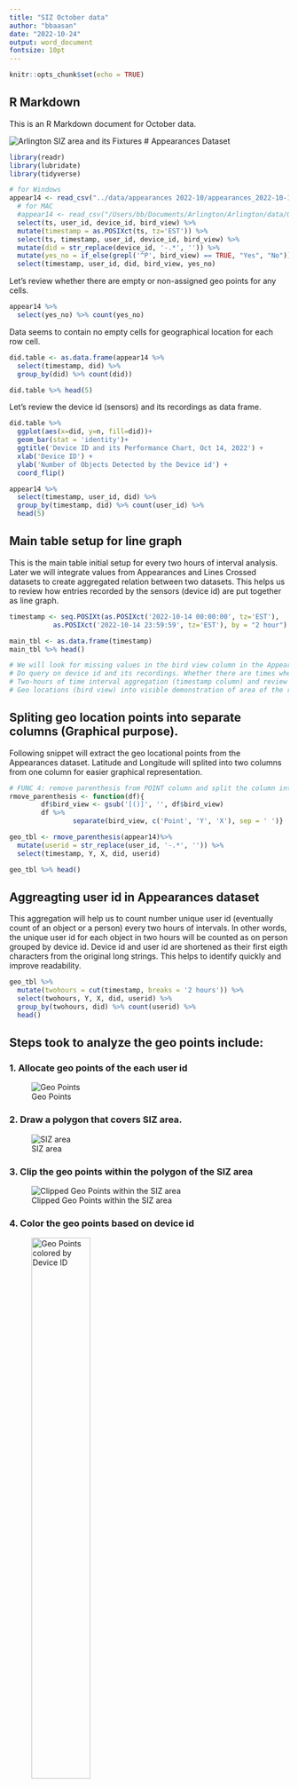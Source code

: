 ```yaml
---
title: "SIZ October data"
author: "bbaasan"
date: "2022-10-24"
output: word_document
fontsize: 10pt
---
```


```r
knitr::opts_chunk$set(echo = TRUE)

```

## R Markdown

This is an R Markdown document for October data. 

![Arlington SIZ area and its Fixtures](../images/location.jpg)
# Appearances Dataset
```r
library(readr)
library(lubridate)
library(tidyverse)

# for Windows
appear14 <- read_csv("../data/appearances 2022-10/appearances_2022-10-14.csv") %>% 
  # for MAC
  #appear14 <- read_csv("/Users/bb/Documents/Arlington/Arlington/data/Oct/appearances 2022-10/appearances_2022-10-14.csv") %>%
  select(ts, user_id, device_id, bird_view) %>% 
  mutate(timestamp = as.POSIXct(ts, tz='EST')) %>% 
  select(ts, timestamp, user_id, device_id, bird_view) %>% 
  mutate(did = str_replace(device_id, '-.*', '')) %>% 
  mutate(yes_no = if_else(grepl('^P', bird_view) == TRUE, "Yes", "No")) %>% 
  select(timestamp, user_id, did, bird_view, yes_no)
```

Let's review whether there are empty or non-assigned geo points for any cells.
```r
appear14 %>% 
  select(yes_no) %>% count(yes_no)

```
Data seems to contain no empty cells for geographical location for each row cell.
```r
did.table <- as.data.frame(appear14 %>% 
  select(timestamp, did) %>% 
  group_by(did) %>% count(did))

did.table %>% head(5)
```
Let's review the device id (sensors) and its recordings as data frame.

```r
did.table %>% 
  ggplot(aes(x=did, y=n, fill=did))+
  geom_bar(stat = 'identity')+
  ggtitle('Device ID and its Performance Chart, Oct 14, 2022') +
  xlab('Device ID') + 
  ylab('Number of Objects Detected by the Device id') +
  coord_flip()
```

```r
appear14 %>% 
  select(timestamp, user_id, did) %>% 
  group_by(timestamp, did) %>% count(user_id) %>% 
  head(5)
```
## Main table setup for line graph
This is the main table initial setup for every two hours of interval analysis. Later we will integrate values from Appearances and Lines Crossed datasets to create aggregated relation between two datasets. This helps us to review how entries recorded by the sensors (device id) are put together as line graph.
```r
timestamp <- seq.POSIXt(as.POSIXct('2022-10-14 00:00:00', tz='EST'), 
           as.POSIXct('2022-10-14 23:59:59', tz='EST'), by = "2 hour")

main_tbl <- as.data.frame(timestamp)
main_tbl %>% head()

# We will look for missing values in the bird view column in the Appearance table.
# Do query on device id and its recordings. Whether there are times when device id does not produce any data
# Two-hours of time interval aggregation (timestamp column) and review the user id: its frequency, count, total number of   user id, sense of tracking individuals 
# Geo locations (bird view) into visible demonstration of area of the recordings
```
## Spliting geo location points into separate columns (Graphical purpose).
Following snippet will extract the geo locational points from the Appearances dataset. Latitude and Longitude will splited into two columns from one column for easier graphical representation. 
```r
# FUNC 4: remove parenthesis from POINT column and split the column into
rmove_parenthesis <- function(df){
        df$bird_view <- gsub('[()]', '', df$bird_view)
        df %>% 
                separate(bird_view, c('Point', 'Y', 'X'), sep = ' ')}
```


```r
geo_tbl <- rmove_parenthesis(appear14)%>% 
  mutate(userid = str_replace(user_id, '-.*', '')) %>% 
  select(timestamp, Y, X, did, userid)

geo_tbl %>% head()
```
## Aggreagting user id in Appearances dataset
This aggregation will help us to count number unique user id (eventually count of an object or a person) every two hours of intervals. In other words, the unique user id for each object in two hours will be counted as on person grouped by device id. Device id and user id are shortened as their first eigth characters from the original long strings. This helps to identify quickly and improve readability. 
```r
geo_tbl %>% 
  mutate(twohours = cut(timestamp, breaks = '2 hours')) %>%
  select(twohours, Y, X, did, userid) %>% 
  group_by(twohours, did) %>% count(userid) %>% 
  head()

```
## Steps took to analyze the geo points include:
### 1. Allocate geo points of the each user id
![Geo Points](../images/appear14_geopoints.jpg)

### 2. Draw a polygon that covers SIZ area.
![SIZ area](../images/appear14_geopoints2.jpg)

### 3. Clip the geo points within the polygon of the SIZ area

![Clipped Geo Points within the SIZ area](../images/appear14_clipped.jpg)

### 4. Color the geo points based on device id
![Geo Points colored by Device ID](../images/appear14_colored_bydid.jpg){width=50%, height=50%}

# Lines Crossed Dataset
Review data set and its structure, column names.
```r

crossed14 <- read_csv('../data/lines_crossed 2022-10/lines_crossed_2022-10-14.csv') %>% 
  mutate(timestamp = as.POSIXct(ts, tz='EST')) %>% 
  mutate(did = str_replace(device_id, '-.*', '')) 

crossed14 %>% 
  str()
```
## General aggregation of the Lines Crossed dataset
```r

crossed_count <- crossed14 %>%  
  rename(too = count) %>% 
  select(timestamp, did, device_id, label, too) %>%
  group_by(did, label) %>% summarize(total=sum(too)) %>% 
  add_column(fixture = c(5,1,7,2))

crossed_count
```
```r
crossed14_did <- crossed14 %>% 
  select(timestamp, did, count) %>% 
  mutate(twohours = cut(timestamp, breaks = '2 hours')) %>% 
  select(twohours, did, count) %>% 
  group_by(twohours, did) %>% summarise(total = sum(count)) %>% 
  pivot_wider(twohours, names_from = did, values_from = total)

crossed14_did %>% head()

```

```r
appear_pivot <- geo_tbl %>% 
  mutate(twohours = cut(timestamp, breaks = '2 hours')) %>%
  select(twohours, Y, X, did, userid) %>% 
  group_by(twohours, did) %>% count(userid) %>%
  group_by(twohours, did) %>% summarise(total = sum(n)) %>%  # this sums each user id by device id
  pivot_wider(twohours, names_from = did, values_from = total) %>% 
  mutate(timestamp = as.character(twohours))

appear_pivot %>% head()

```



```r

appear_crossed_df <- main_tbl %>% 
  mutate(twohours = as.factor(timestamp)) %>% 
  right_join(appear_pivot, by="twohours") %>% 
  right_join(crossed14_did, by="twohours") %>% 
  select(-c(twohours, timestamp.y)) %>% 
  replace(is.na(.), 0)

appear_crossed_df %>% head()
```
```r

appear_crossed_df %>% 
  mutate(appear_rowsum = rowSums(appear_crossed_df[,2:14])) %>% 
  mutate(crossed_rowsum = rowSums(appear_crossed_df[,15:18])) %>% 
  select(timestamp.x, appear_rowsum, crossed_rowsum) %>% 
  pivot_longer(cols = - c(timestamp.x), 
               names_to = 'dataset', 
               values_to = 'ppl_count') %>% 
  ggplot(aes(x=timestamp.x, y=ppl_count, color=dataset))+
  geom_line(size=1)+
  geom_point()+
  ggtitle('Appearance and Lines Crossed Dataset Oct 14')+
  xlab('Month/Day Time')#+
  #ggsave('../figures/Appearance_LinesCrossed_notransformation.png')
```

```r
appear_crossed_df %>% 
  mutate(appear_rowsum = rowSums(appear_crossed_df[,2:14])) %>% 
  mutate(crossed_rowsum = rowSums(appear_crossed_df[,15:18])) %>% 
  select(timestamp.x, appear_rowsum, crossed_rowsum) %>% 
  pivot_longer(cols = - c(timestamp.x), 
               names_to = 'dataset', 
               values_to = 'ppl_count') %>% 
  ggplot(aes(x=timestamp.x, y= log(ppl_count), color=dataset))+
  geom_line(size=1)+
  geom_point()+
  ggtitle('Appearance and Lines Crossed Dataset Oct 14, Log Scale')+
  xlab('Month/Day Time') #+
  #ggsave('../figures/Appearance_LinesCrossed_Linegraph.png')

```
```r
# this is a function that reads csv file in the path and does conversion
# and returns converted timestamp, userid, device id (did) and bird_view 
# geographicall location.

ts_uid_did_bv <- function(csv_file_path){
  read_csv(csv_file_path) %>% 
  # for MAC
  #appear14 <- read_csv("/Users/bb/Documents/Arlington/Arlington/data/Oct/appearances 2022-10/appearances_2022-10-14.csv") %>%
  select(ts, user_id, device_id, bird_view) %>% 
  mutate(timestamp = as.POSIXct(ts, tz='EST')) %>% 
  mutate(userid = str_replace(user_id, '-.*', '')) %>% 
  mutate(did = str_replace(device_id, '-.*', '')) %>% 
  select(timestamp, userid, did, bird_view)
  }
```

```r
# 
df <- ts_uid_did_bv('../data/appearances 2022-10/appearances_2022-10-15.csv')
df <- rmove_parenthesis(df) %>% 
                    select(timestamp, userid, did, Y, X)

```

## save the file in csv format for Qgis upload
```r
# write.csv(df, '../data/appear15_geolocation.csv', row.names = FALSE)

```

Appearance October 15 data seems to follow the same pattern of allocating geo
points beyond the SIZ area. 
![Appearance dataset October 15, 2022](../images/appear15_geopoints.jpg)
```r
df16 <- ts_uid_did_bv('../data/appearances 2022-10/appearances_2022-10-16.csv')
df16 <- rmove_parenthesis(df16) %>% 
                    select(timestamp, userid, did, Y, X)
```

```r
#write.csv(df16, '../data/appear16_geolocation.csv', row.names = FALSE)

```
As well as Appearance October 16 data seems to follow the same pattern of allocating geo
points beyond the SIZ area. 
![Appearance dataset October 16, 2022](../images/appear16_geopoints.jpg)


### Tying the knots together
Following chunk will create a data frame that contains Appearances and Lines Crossed datasets and summation of the rows of each device ids. This helps to create a line graph how their relationship looks like on the graph. X-axis will be time of two hours of interval from 00:00:01 to 23:59:59 of October 14. 

Columns with ".y" is device ids for Lines Crossed dataset, and ".x" are device ids of Appearance dataset that uses the same fixtures of the Lines Crossed device ids.

```r
appear_crossed_df %>% 
  mutate(appear_rowsum = rowSums(appear_crossed_df[,2:14])) %>% 
  mutate(crossed_rowsum = rowSums(appear_crossed_df[,15:18])) #%>% 
  #select(timestamp.x, appear_rowsum, crossed_rowsum) %>% 
  #write.csv('../data/appear14_main.csv', row.names = FALSE)

```
#TODO:
## outages: a way to analyze is that whether device id records anything between Oct 14 which is start date and Oct 30 the date that data pulled from icloud last time.
#### October 17, Appearance Dataset
```r
df17 <- ts_uid_did_bv('../data/appearances 2022-10/appearances_2022-10-17.csv')
df17 <- rmove_parenthesis(df17) %>% 
                    select(timestamp, userid, did, Y, X)
```
#### October 18, Appearance Dataset
```r
df18 <- ts_uid_did_bv('../data/appearances 2022-10/appearances_2022-10-18.csv')
df18 <- rmove_parenthesis(df18) %>% 
                    select(timestamp, userid, did, Y, X)
```

#### October 19, Appearances Dataset
```r
df19 <- ts_uid_did_bv('../data/appearances 2022-10/appearances_2022-10-19.csv')
df19 <- rmove_parenthesis(df19) %>% 
                    select(timestamp, userid, did, Y, X)
```

#### October 20, Appearances Dataset
```r
df20 <- ts_uid_did_bv('../data/appearances 2022-10/appearances_2022-10-20.csv')
df20 <- rmove_parenthesis(df20) %>% 
                    select(timestamp, userid, did, Y, X)
```

#### October 21, Appearances Dataset
```r
df21 <- ts_uid_did_bv('../data/appearances 2022-10/appearances_2022-10-21.csv')
df21 <- rmove_parenthesis(df21) %>% 
                    select(timestamp, userid, did, Y, X)
```

#### October 22, Appearances Dataset
```r
df22 <- ts_uid_did_bv('../data/appearances 2022-10/appearances_2022-10-22.csv')
df22 <- rmove_parenthesis(df22) %>% 
                    select(timestamp, userid, did, Y, X)
```

#### October 23, Appearances Dataset
```r
df23 <- ts_uid_did_bv('../data/appearances 2022-10/appearances_2022-10-23.csv')
df23 <- rmove_parenthesis(df23) %>% 
                    select(timestamp, userid, did, Y, X)
```